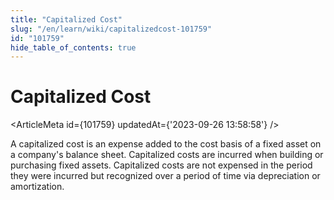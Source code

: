 ```yaml
---
title: "Capitalized Cost"
slug: "/en/learn/wiki/capitalizedcost-101759"
id: "101759"
hide_table_of_contents: true
---
```



# Capitalized Cost

<ArticleMeta id={101759} updatedAt={'2023-09-26 13:58:58'} />
<div className='border-solid border-b border-t-0 my-4 border-[var(--ifm-color-gray-300)]' />

A capitalized cost is an expense added to the cost basis of a fixed asset on a company's balance sheet. Capitalized costs are incurred when building or purchasing fixed assets. Capitalized costs are not expensed in the period they were incurred but recognized over a period of time via depreciation or amortization.
